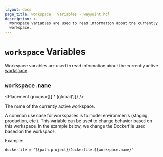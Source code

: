 ```yaml
---
layout: docs
page_title: workspace - Variables - waypoint.hcl
description: >-
  Workspace variables are used to read information about the currently active
  workspace.
---
```


# `workspace` Variables

Workspace variables are used to read information about the currently active
[workspace](/docs/workspaces).

## `workspace.name`

<Placement groups={[['* (global)']]} />

The name of the currently active workspace.

A common use case for workspaces is to model environments (staging, production, etc.).
This variable can be used to change behavior based on this workspace. In the
example below, we change the Dockerfile used based on the workspace.

Example:

```hcl
dockerfile = "${path.project}/Dockerfile.${workspace.name}"
```
